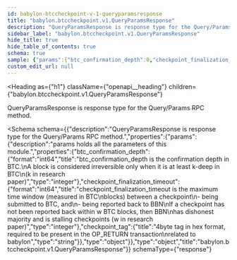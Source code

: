 ```yaml
---
id: babylon-btccheckpoint-v-1-queryparamsresponse
title: "babylon.btccheckpoint.v1.QueryParamsResponse"
description: "QueryParamsResponse is response type for the Query/Params RPC method."
sidebar_label: "babylon.btccheckpoint.v1.QueryParamsResponse"
hide_title: true
hide_table_of_contents: true
schema: true
sample: {"params":{"btc_confirmation_depth":0,"checkpoint_finalization_timeout":0,"checkpoint_tag":"string"}}
custom_edit_url: null
---
```



<Heading
  as={"h1"}
  className={"openapi__heading"}
  children={"babylon.btccheckpoint.v1.QueryParamsResponse"}
>
</Heading>



QueryParamsResponse is response type for the Query/Params RPC method.

<Schema
  schema={{"description":"QueryParamsResponse is response type for the Query/Params RPC method.","properties":{"params":{"description":"params holds all the parameters of this module.","properties":{"btc_confirmation_depth":{"format":"int64","title":"btc_confirmation_depth is the confirmation depth in BTC.\nA block is considered irreversible only when it is at least k-deep in BTC\n(k in research paper)","type":"integer"},"checkpoint_finalization_timeout":{"format":"int64","title":"checkpoint_finalization_timeout is the maximum time window (measured in BTC\nblocks) between a checkpoint\n- being submitted to BTC, and\n- being reported back to BBN\nIf a checkpoint has not been reported back within w BTC blocks, then BBN\nhas dishonest majority and is stalling checkpoints (w in research paper)","type":"integer"},"checkpoint_tag":{"title":"4byte tag in hex format, required to be present in the OP_RETURN transaction\nrelated to babylon","type":"string"}},"type":"object"}},"type":"object","title":"babylon.btccheckpoint.v1.QueryParamsResponse"}}
  schemaType={"response"}
>
  
</Schema>
            